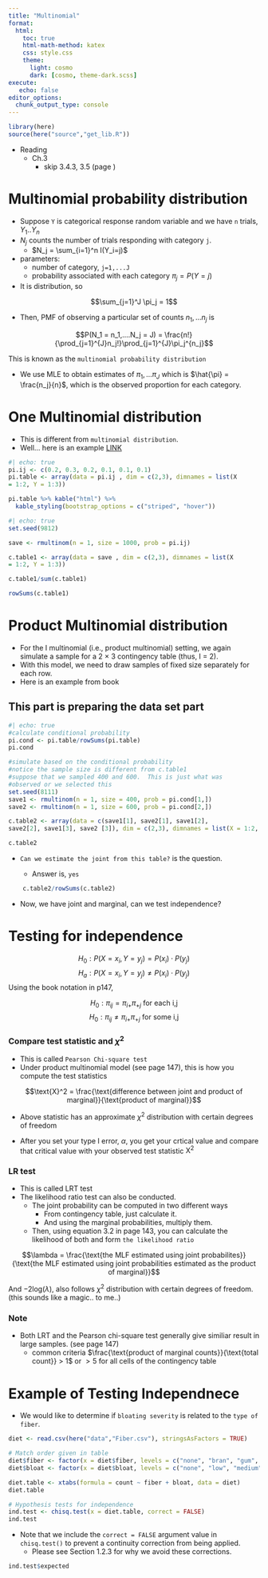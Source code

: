 ```yaml
---
title: "Multinomial"
format:
  html:
    toc: true
    html-math-method: katex
    css: style.css  
    theme:
      light: cosmo
      dark: [cosmo, theme-dark.scss]
execute: 
   echo: false
editor_options: 
  chunk_output_type: console
---
```


```{=html}
<style>
.table-hover > tbody > tr:hover { 
  background-color: #f4f442;
}
</style>
```

```r
library(here)
source(here("source","get_lib.R"))
```

-   Reading
    -   Ch.3
        -   skip 3.4.3, 3.5 (page )


# Multinomial probability distribution

-   Suppose `Y` is categorical response random variable and we have `n` trials, $Y_1..Y_n$
-   $N_j$ counts the number of trials responding with category `j`.
    -   $N_j = \sum_{i=1}^n I(Y_i=j)$
-   parameters:
    -   number of category, `j=1,...J`
    -   probability associated with each category $\pi_j = P(Y=j)$
-   It is distribution, so

$$\sum_{j=1}^J \pi_j = 1$$

-   Then, PMF of observing a particular set of counts $n_1,...n_j$ is

$$P(N_1 = n_1,....N_j = J) = \frac{n!}{\prod_{j=1}^{J}n_j!}\prod_{j=1}^{J}\pi_j^{n_j}$$

This is known as the `multinomial probability distribution`

-   We use MLE to obtain estimates of $\pi_1,...\pi_J$ which is $\hat{\pi} = \frac{n_j}{n}$, which is the observed proportion for each category.


# One Multinomial distribution

-   This is different from `multinomial distribution`.
-   Well... here is an example [LINK](https://docs.google.com/spreadsheets/d/1YyO_sX1hIn7siATwF7L-mE8OfHktGX2w/edit?gid=139180726#gid=139180726)

```r
#| echo: true
pi.ij <- c(0.2, 0.3, 0.2, 0.1, 0.1, 0.1)
pi.table <- array(data = pi.ij , dim = c(2,3), dimnames = list(X
= 1:2, Y = 1:3))

pi.table %>% kable("html") %>% 
  kable_styling(bootstrap_options = c("striped", "hover"))
```

```r
#| echo: true
set.seed(9812)  

save <- rmultinom(n = 1, size = 1000, prob = pi.ij)  

c.table1 <- array(data = save , dim = c(2,3), dimnames = list(X
= 1:2, Y = 1:3))

c.table1/sum(c.table1)

rowSums(c.table1)
```

# Product Multinomial distribution

-   For the I multinomial (i.e., product multinomial) setting, we again simulate a sample for a 2 × 3 contingency table (thus, I = 2).
-   With this model, we need to draw samples of fixed size separately for each row.
- Here is an example from book

## This part is preparing the data set part

```r
#| echo: true
#calculate conditional probability 
pi.cond <- pi.table/rowSums(pi.table)
pi.cond

#simulate based on the conditional probability
#notice the sample size is different from c.table1
#suppose that we sampled 400 and 600.  This is just what was 
#observed or we selected this
set.seed(8111) 
save1 <- rmultinom(n = 1, size = 400, prob = pi.cond[1,]) 
save2 <- rmultinom(n = 1, size = 600, prob = pi.cond[2,])

c.table2 <- array(data = c(save1[1], save2[1], save1[2],
save2[2], save1[3], save2 [3]), dim = c(2,3), dimnames = list(X = 1:2, Y = 1:3))

c.table2
```

-   `Can we estimate the joint from this table?` is the question.

    -   Answer is, `yes`

```r
    c.table2/rowSums(c.table2)
```

-   Now, we have joint and marginal, can we test independence?

# Testing for independence

$$H_0: P(X=x_i,Y=y_j) = P(x_i)\cdot P(y_j)$$ $$H_a: P(X=x_i,Y=y_j) \not= P(x_i)\cdot P(y_j)$$ Using the book notation in p147,

$$H_0: \pi_{ij}=\pi_{i+}\pi_{+j} \text{  for each i,j}$$ $$H_0: \pi_{ij}\not=\pi_{i+}\pi_{+j} \text{  for some i,j}$$

### Compare test statistic and $\chi^2$

-   This is called `Pearson Chi-square test`
-   Under product multinomial model (see page 147), this is how you compute the test statistics

$$\text{X}^2 = \frac{\text{difference between joint and product of marginal}}{\text{product of marginal}}$$

-   Above statistic has an approximate $\chi^2$ distribution with certain degrees of freedom

-   After you set your type I error, $\alpha$, you get your crtical value and compare that critical value with your observed test statistic $\text{X}^2$

### LR test

-   This is called LRT test
-   The likelihood ratio test can also be conducted.
    -   The joint probability can be computed in two different ways
        -   From contingency table, just calculate it.
        -   And using the marginal probabilities, multiply them.
    -   Then, using equation 3.2 in page 143, you can calculate the likelihood of both and form `the likelihood ratio`

$$\lambda = \frac{\text{the MLF estimated using joint probabilites}}{\text{the MLF estimated using joint probabilities estimated as the product of marginal}}$$

And $-2\text{log}(\lambda)$, also follows $\chi^2$ distribution with certain degrees of freedom. (this sounds like a magic.. to me..)

### Note

-   Both LRT and the Pearson chi-square test generally give similiar result in large samples. (see page 147)
    -   common criteria $\frac{\text{product of marginal counts}}{\text{total count}} > 1$ or $>5$ for all cells of the contingency table

# Example of Testing Independnece 

-   We would like to determine if `bloating severity` is related to the `type of fiber`.

```r
diet <- read.csv(here("data","Fiber.csv"), stringsAsFactors = TRUE)

# Match order given in table
diet$fiber <- factor(x = diet$fiber, levels = c("none", "bran", "gum", "both"))
diet$bloat <- factor(x = diet$bloat, levels = c("none", "low", "medium", "high"))

diet.table <- xtabs(formula = count ~ fiber + bloat, data = diet)
diet.table
```

```r
# Hypothesis tests for independence
ind.test <- chisq.test(x = diet.table, correct = FALSE)
ind.test
```

-   Note that we include the `correct = FALSE` argument value in `chisq.test()` to prevent a continuity correction from being applied.
    -   Please see Section 1.2.3 for why we avoid these corrections.

```r
ind.test$expected
```

